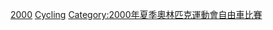 {{categoryTOC}}
{{Commons category|2000 Summer Olympics cyclists‎}}

[[Category:各年夏季奧林匹克運動會自由車選手|2000]]
[[Category:2000年夏季奧林匹克運動會運動員|Cycling]]
[[Category:2000年夏季奧林匹克運動會自由車比賽|Category:2000年夏季奧林匹克運動會自由車比賽]]